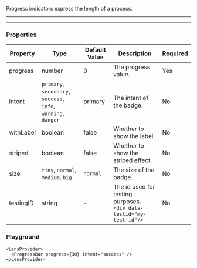 
Progress indicators express the length of a process.

---

<LensProvider>
  <ProgressBar progress={30} />
</LensProvider>

---

### Properties

|Property|Type|Default Value|Description|Required|
|---|---|---|---|---|
|progress|number|0|The progress value.|Yes|
|intent|`primary`, `secondary`, `success`, <br/>`info`, `warning`, `danger`|primary | The intent of the badge.|No|
|withLabel|boolean|false|Whether to show the label.|No|
|striped|boolean|false|Whether to show the striped effect.|No|
|size|`tiny`, `normal`, `medium`, `big`| `normal`|The size of the badge.|No|
|testingID| string | - | The id used for testing purposes.<br/>`<div data-testid="my-test-id"/>` |No|

### Playground

```tsx live
<LensProvider>
  <ProgressBar progress={30} intent="success" />
</LensProvider>
```
